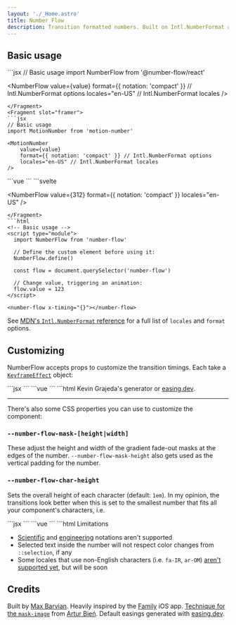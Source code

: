 ```yaml
---
layout: './_Home.astro'
title: Number Flow
description: Transition formatted numbers. Built on Intl.NumberFormat and WAAPI. Zero dependencies. Accessible and customizable.
---
```


## Basic usage

<Match class='xl:pre-first-line:hidden first:*:mt-0'>
<Fragment slot="react">
```jsx
// Basic usage
import NumberFlow from '@number-flow/react'

<NumberFlow
    value={value}
    format={{ notation: 'compact' }} // Intl.NumberFormat options
    locales="en-US" // Intl.NumberFormat locales
/>
```
</Fragment>
<Fragment slot="framer">
```jsx
// Basic usage
import MotionNumber from 'motion-number'

<MotionNumber
    value={value}
    format={{ notation: 'compact' }} // Intl.NumberFormat options
    locales="en-US" // Intl.NumberFormat locales
/>
```
</Fragment>
<Fragment slot="vue">
```vue
<!-- Basic usage -->
<script setup>
    import NumberFlow from '@number-flow/vue'
</script>
<template>
    <NumberFlow
        :value="123"
        :format="{ notation: 'compact' } /* Intl.NumberFormat options */" 
        :locales="'en-US' /* Intl.NumberFormat locales */"
    />
</template>
```
</Fragment>
<Fragment slot="svelte">
```svelte
<!-- Basic usage -->
<script>
import NumberFlow from '@number-flow/svelte'
</script>

<NumberFlow
    value={312}
    format={{ notation: 'compact' }}
    locales="en-US"
/>
```
</Fragment>
```html
<!-- Basic usage -->
<script type="module">
  import NumberFlow from 'number-flow'

  // Define the custom element before using it:
  NumberFlow.define()

  const flow = document.querySelector('number-flow')
  
  // Change value, triggering an animation:
  flow.value = 123
</script>

<number-flow x-timing="{}"></number-flow>
```
</Match>

See [MDN's `Intl.NumberFormat` reference](https://developer.mozilla.org/en-US/docs/Web/JavaScript/Reference/Global_Objects/Intl/NumberFormat/NumberFormat#parameters) for a full list of `locales` and `format` options.

## Customizing

NumberFlow accepts props to customize the transition timings. Each take a [`KeyframeEffect`](https://developer.mozilla.org/en-US/docs/Web/API/KeyframeEffect/KeyframeEffect#options) object:

<Match>
<Fragment slot="react">
```jsx
<NumberFlow
    // Used for x transforms on individual characters:
    xTiming={{ duration: 700, easing: 'ease-out' }}
    // Used for the digit stack animations:
    yTiming={{ duration: 700, easing: 'ease-out' }}
    // Used for fading in/out characters:
    fadeTiming={{ duration: 350, easing: 'ease' }}
/>
```
</Fragment>
<Fragment slot="vue">
```vue
<NumberFlow
    :xTiming="{ duration: 700, easing: 'ease-out' }"
    :yTiming="{ duration: 700, easing: 'ease-out' }"
    :fadeTiming="{ duration: 350, easing: 'ease' }"
/>
```
</Fragment>
```html
<number-flow x-timing="{} />
```
</Match>

For spring-based easings, I'd recommend [Kevin Grajeda's generator](https://www.kvin.me/css-springs)
or [easing.dev](https://www.easing.dev/).

---

There's also some CSS properties you can use to customize the component:

### `--number-flow-mask-[height|width]`

These adjust the height and width of the gradient fade-out masks at the edges of the number.
`--number-flow-mask-height` also gets used as the vertical padding for the number.

### `--number-flow-char-height`

Sets the overall height of each character (default: `1em`). In my opinion, the transitions look better when this is set to
the smallest number that fits all your component's characters, i.e.

<Match>
<Fragment slot="react">
```jsx
<NumberFlow className="[--number-flow-char-height:0.85em]" />
```
</Fragment>
<Fragment slot="vue">
```vue
<NumberFlow :style="{ lineHeight: 0.8 }" />
```
</Fragment>
```html
<number-flow x-timing="{} />
```
</Match>

The exact value will depend on your font and formatting options.

## Limitations

* [Scientific](https://developer.mozilla.org/en-US/docs/Web/JavaScript/Reference/Global_Objects/Intl/NumberFormat/NumberFormat#scientific) and [engineering](https://developer.mozilla.org/en-US/docs/Web/JavaScript/Reference/Global_Objects/Intl/NumberFormat/NumberFormat#engineering) notations aren't supported
* Selected text inside the number will not respect color changes from `::selection`, if any
* Some locales that use non-English characters (i.e. `fa-IR`, `ar-OM`) [aren't supported yet](https://github.com/barvian/number-flow/issues/8), but will be soon

## Credits

Built by [Max Barvian](https://x.com/mbarvian). Heavily inspired by the [Family](https://family.co) iOS app.
[Technique for the `mask-image`](https://expensive.toys/blog/blur-vignette) from [Artur Bień](https://x.com/artur_bien).
Default easings generated with [easing.dev](https://easing.dev).
